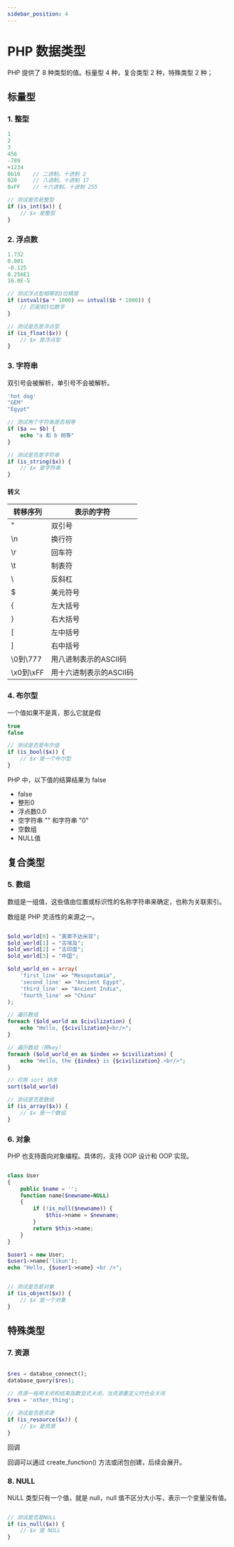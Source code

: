 ```yaml
---
sidebar_position: 4
---
```


# PHP 数据类型

PHP 提供了 8 种类型的值。标量型 4 种，复合类型 2 种，特殊类型 2 种；

## 标量型

### 1. 整型

```php showLineNumbers
1
2
3
456
-789
+1234
0b10    // 二进制。十进制 2
020     // 八进制。十进制 17
0xFF    // 十六进制。十进制 255

// 测试是否是整型
if (is_int($x)) {
    // $x 是整型
}
```

### 2. 浮点数

```php showLineNumbers
1.732
0.001
-0.125
8.256E1
16.0E-5

// 测试浮点型相等到3位精度
if (intval($a * 1000) == intval($b * 1000)) {
    // 匹配前3位数字
}

// 测试是否是浮点型
if (is_float($x)) {
    // $x 是浮点型
}
```

### 3. 字符串

双引号会被解析，单引号不会被解析。


```php showLineNumbers
'hot dog'
"GEM"
"Egypt"

// 测试两个字符串是否相等
if ($a == $b) {
    echo "a 和 b 相等"
}

// 测试是否是字符串
if (is_string($x)) {
    // $x 是字符串
}
```

#### 转义

| 转移序列 | 表示的字符 |
| ---- | ---- |
| \" | 双引号 |
| \n | 换行符 |
| \r | 回车符 |
| \t | 制表符 |
| \\ | 反斜杠 |
| \$ | 美元符号 |
| \{ | 左大括号 |
| \} | 右大括号 |
| \[ | 左中括号 |
| \] | 右中括号 |
| \0到\777 | 用八进制表示的ASCII码 |
| \x0到\xFF | 用十六进制表示的ASCII码 |

### 4. 布尔型

一个值如果不是真，那么它就是假

```php showLineNumbers
true
false

// 测试是否是布尔值
if (is_bool($x)) {
    // $x 是一个布尔型
}
```

PHP 中，以下值的结算结果为 false

- false
- 整形0
- 浮点数0.0
- 空字符串 "" 和字符串 "0"
- 空数组
- NULL值


## 复合类型

### 5. 数组

数组是一组值，这些值由位置或标识性的名称字符串来确定，也称为关联索引。

数组是 PHP 灵活性的来源之一。

```php showLineNumbers

$old_world[0] = "美索不达米亚";
$old_world[1] = "古埃及";
$old_world[2] = "古印度";
$old_world[3] = "中国";

$old_world_en = array(
    'first_line' => "Mesopotamia", 
    'second_line' => "Ancient Egypt", 
    'third_line' => "Ancient India", 
    'fourth_line' => "China"
);

// 遍历数组
foreach ($old_world as $civilization) {
    echo "Hello, {$civilization}<br/>";
}

// 遍历数组（带key）
foreach ($old_world_en as $index => $civilization) {
    echo "Hello, the {$index} is {$civilization}.<br/>";
}

// 可用 sort 排序
sort($old_world)

// 测试是否是数组
if (is_array($x)) {
    // $x 是一个数组
}
```

### 6. 对象

PHP 也支持面向对象编程。具体的，支持 OOP 设计和 OOP 实现。

```php showLineNumbers

class User
{
    public $name = '';
    function name($newname=NULL)
    {
        if (!is_null($newname)) {
            $this->name = $newname;
        }
        return $this->name;
    }
}

$user1 = new User;
$user1->name('likun');
echo "Hello, {$user1->name} <br />";


// 测试是否是对象
if (is_object($x)) {
    // $x 是一个对象
}
```

## 特殊类型

### 7. 资源

```php showLineNumbers

$res = databse_connect();
database_query($res);

// 资源一般用关闭和结束函数显式关闭，当资源重定义时也会关闭
$res = 'other_thing';

// 测试是否是资源
if (is_resource($x)) {
    // $x 是资源
}
```

回调

回调可以通过 create_function() 方法或闭包创建，后续会展开。

### 8. NULL

NULL 类型只有一个值，就是 null，null 值不区分大小写，表示一个变量没有值。

```php showLineNumbers

// 测试是否是NULL
if (is_null($x)) {
    // $x 是 NULL
}
```